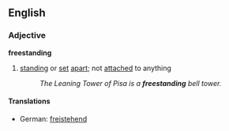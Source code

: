 ==English==
=== Adjective===
'''freestanding'''
#[[stand]]ing or [[set]] [[apart]]; not [[attach]]ed to anything
#:''The Leaning Tower of Pisa is a '''freestanding''' bell tower.''
====Translations====
*German: [[freistehend]]